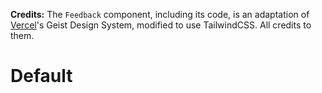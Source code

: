 
<Meta title="Feedback" component={Feedback} />

**Credits:**
The `Feedback` component, including its code, is an adaptation of [Vercel](https://vercel.com/)'s Geist Design System, modified to use TailwindCSS. All credits to them.

# Default

<Preview>
  <Story name="Default">
    <div className="flex h-full items-top justify-center w-full my-10" style={{ height: '300px' }}>
      <Feedback url="https://httpbin.org/post">
        <FeedbackTrigger>
          <FeedbackButton />
        </FeedbackTrigger>
      </Feedback>
    </div>
  </Story>
</Preview>
